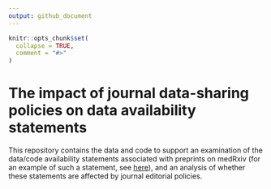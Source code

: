 ```yaml
---
output: github_document
---
```


<!-- README.md is generated from README.Rmd. Please edit that file -->

```r
knitr::opts_chunk$set(
  collapse = TRUE,
  comment = "#>"
)
```

# The impact of journal data-sharing policies on data availability statements

<!-- badges: start -->
<!--[![Launch Rstudio Binder](http://mybinder.org/badge_logo.svg)](https://mybinder.org/v2/gh/mcguinlu/data-availability-impact/master?urlpath=rstudio) -->
<!-- badges: end -->

This repository contains the data and code to support an examination of the data/code availability statements associated with preprints on medRxiv (for an example of such a statement, see [here](https://www.medrxiv.org/node/69681.external-links.html)), and an analysis of whether these statements are affected by journal editorial policies.

